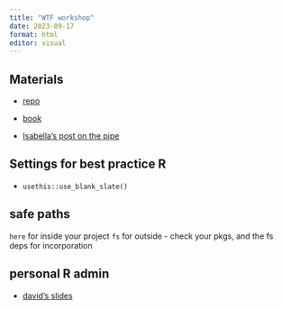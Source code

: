 ```yaml
---
title: "WTF workshop"
date: 2023-09-17
format: html
editor: visual
---
```


## Materials

-   [repo](https://github.com/posit-conf-2023/wtf)

-   [book](https://rstats.wtf/)

-   [Isabella's post on the pipe](https://ivelasq.rbind.io/blog/understanding-the-r-pipe/)


## Settings for best practice R

-   `usethis::use_blank_slate()`

## safe paths
`here` for inside your project
`fs` for outside - check your pkgs, and the fs deps for incorporation

## personal R admin
- [david's slides](https://rstats-wtf.github.io/wtf-personal-radmin-slides/#/renviron)

